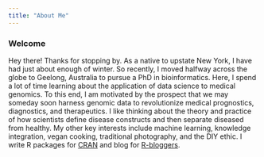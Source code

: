 ```yaml
---
title: "About Me"
---
```


### Welcome

Hey there! Thanks for stopping by. As a native to upstate New York, I have had just about enough of winter. So recently, I moved halfway across the globe to Geelong, Australia to pursue a PhD in bioinformatics. Here, I spend a lot of time learning about the application of data science to medical genomics. To this end, I am motivated by the prospect that we may someday soon harness genomic data to revolutionize medical prognostics, diagnostics, and therapeutics. I like thinking about the theory and practice of how scientists define disease constructs and then separate diseased from healthy. My other key interests include machine learning, knowledge integration, vegan cooking, traditional photography, and the DIY ethic. I write R packages for [CRAN](https://cran.r-project.org/) and blog for [R-bloggers](https://www.r-bloggers.com/).

<br>
